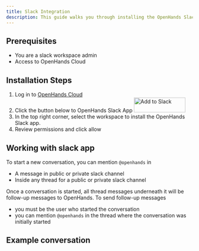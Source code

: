 ```yaml
---
title: Slack Integration
description: This guide walks you through installing the OpenHands Slack app.
---
```


## Prerequisites

- You are a slack workspace admin
- Access to OpenHands Cloud

## Installation Steps

1. Log in to [OpenHands Cloud](https://app.all-hands.dev)
2. Click the button below to OpenHands Slack App <a target="_blank" href="https://slack.com/oauth/v2/authorize?client_id=7477886716822.8729519890534&scope=app_mentions:read,chat:write,users:read,channels:history,groups:history,mpim:history,im:history&user_scope=channels:history,groups:history,im:history,mpim:history"><img alt="Add to Slack" height="40" width="139" src="https://platform.slack-edge.com/img/add_to_slack.png" srcSet="https://platform.slack-edge.com/img/add_to_slack.png 1x, https://platform.slack-edge.com/img/add_to_slack@2x.png 2x" /></a>
3. In the top right corner, select the workspace to install the OpenHands Slack app.
4. Review permissions and click allow

## Working with slack app

To start a new conversation, you can mention `@openhands` in

- A message in public or private slack channel
- Inside any thread for a public or private slack channel

Once a conversation is started, all thread messages underneath it will be follow-up messages to OpenHands. To send follow-up messages

- you must be the user who started the conversation
- you can mention `@openhands` in the thread where the conversation was initially started

## Example conversation

